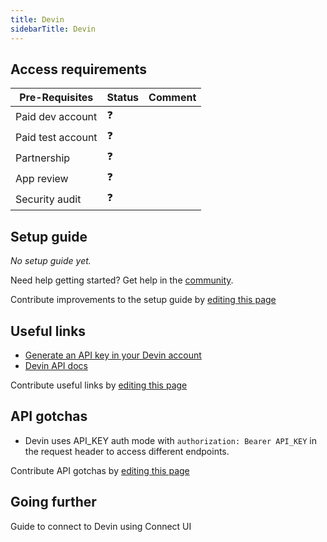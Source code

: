 ```yaml
---
title: Devin
sidebarTitle: Devin
---
```



<Overview />
<PreBuiltTooling />
<PreBuiltUseCases />

## Access requirements
| Pre-Requisites | Status | Comment|
| - | - | - |
| Paid dev account | ❓ |  |
| Paid test account | ❓ |  |
| Partnership | ❓ | |
| App review | ❓ |  |
| Security audit | ❓ | |


## Setup guide

_No setup guide yet._

<Tip>Need help getting started? Get help in the [community](https://nango.dev/slack).</Tip>

<Note>Contribute improvements to the setup guide by [editing this page](https://github.com/nangohq/nango/tree/master/docs/integrations/all/devin.mdx)</Note>


## Useful links

-   [Generate an API key in your Devin account](https://app.devin.ai/settings/api-keys)
-   [Devin API docs](https://docs.devin.ai/api-reference/overview)

<Note>Contribute useful links by [editing this page](https://github.com/nangohq/nango/tree/master/docs/integrations/all/devin.mdx)</Note>

## API gotchas

- Devin uses API_KEY auth mode with `authorization: Bearer API_KEY` in the request header to access different endpoints.

<Note>Contribute API gotchas by [editing this page](https://github.com/nangohq/nango/tree/master/docs/integrations/all/devin.mdx)</Note>


## Going further

<Card title="Connect to Devin" icon="link" href="/integrations/all/devin/connect" horizontal>
  Guide to connect to Devin using Connect UI
</Card>
